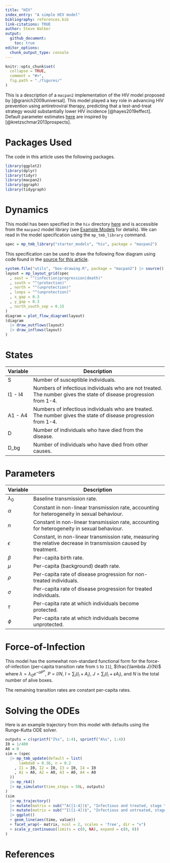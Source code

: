 ```yaml
---
title: "HIV"
index_entry: "A simple HIV model"
bibliography: references.bib
link-citations: TRUE
author: Steve Walker
output: 
  github_document:
    toc: true
editor_options: 
  chunk_output_type: console
---
```


```r
knitr::opts_chunk$set(
  collapse = TRUE,
  comment = "#>",
  fig.path = "./figures/"
)
```


This is a description of a `macpan2` implementation of the HIV model proposed by [@granich2009universal]. This model played a key role in advancing HIV prevention using antiretroviral therapy, predicting that a test-and-treat strategy would substantially lower HIV incidence [@hayes2019effect]. Default parameter estimates [here](https://github.com/canmod/macpan2/blob/main/inst/starter_models/hiv/tmb.R) are inspired by [@kretzschmar2013prospects].

# Packages Used

The code in this article uses the following packages.

```r
library(ggplot2)
library(dplyr)
library(tidyr)
library(macpan2)
library(ggraph)
library(tidygraph)
```


# Dynamics

This model has been specified in the `hiv` directory [here](https://github.com/canmod/macpan2/blob/main/inst/starter_models/hiv/tmb.R) and is accessible from the `macpan2` model library (see [Example Models](https://canmod.github.io/macpan2/articles/example_models.html) for details). We can read in the model specification using the `mp_tmb_library` command.
```r
spec = mp_tmb_library("starter_models", "hiv", package = "macpan2")
```

This specification can be used to draw the following flow diagram using code found in the [source for this article](https://github.com/canmod/macpan2/blob/main/inst/starter_models/hiv/README.Rmd).

```r
system.file("utils", "box-drawing.R", package = "macpan2") |> source()
layout = mp_layout_grid(spec
  , east = "^(infection|progression|death)"
  , south = "^(protection)"
  , north = "^(unprotection)"
  , loops = "^(unprotection)"
  , x_gap = 0.3
  , y_gap = 0.3
  , north_south_sep = 0.15
)
diagram = plot_flow_diagram(layout)
(diagram 
  |> draw_outflows(layout)
  |> draw_inflows(layout)
)
```


# States

| Variable | Description                                                                                                        |
| -------- | ------------------------------------------------------------------------------------------------------------------ |
| S        | Number of susceptible individuals.                                                                                 |
| I1 - I4  | Numbers of infectious individuals who are not treated. The number gives the state of disease progression from 1-4. |
| A1 - A4  | Numbers of infectious individuals who are treated. The number gives the state of disease progression from 1-4.     |
| D        | Number of individuals who have died from the disease.                                                              |
| D_bg     | Number of individuals who have died from other causes.                                                             |

# Parameters

| Variable    | Description                                                                                                               |
| ----------- | ------------------------------------------------------------------------------------------------------------------------- |
| $\lambda_0$ | Baseline transmission rate.                                                                                 |
| $\alpha$    | Constant in non-linear transmission rate, accounting for heterogeneity in sexual behaviour.                                                                                 |
| $n$         | Constant in non-linear transmission rate, accounting for heterogeneity in sexual behaviour.                                                                                 |
| $\epsilon$  | Constant, in non-linear transmission rate, measuring the relative decrease in transmission caused by treatment. |
| $\beta$     | Per-capita birth rate.                                                                                                    |
| $\mu$       | Per-capita (background) death rate.                                                                                       |
| $\rho$      | Per-capita rate of disease progression for non-treated individuals.                                                       |
| $\sigma$    | Per-capita rate of disease progression for treated individuals.                                                           |
| $\tau$      | Per-capita rate at which individuals become protected.                                                                    |
| $\phi$      | Per-capita rate at which individuals become unprotected.                                                                  |


# Force-of-Infection

This model has the somewhat non-standard functional form for the force-of-infection (per-capita transition rate from `S` to `I1`), $\frac{\lambda J}{N}$ where $\lambda = \lambda_0 e^{-\alpha P^n}$, $P = I/N$, $I = \sum_i(I_i + A_i)$, $J = \sum_i(I_i + \epsilon A_i)$, and $N$ is the total number of alive boxes.

The remaining transition rates are constant per-capita rates.

# Solving the ODEs

Here is an example trajectory from this model with defaults using the Runge-Kutta ODE solver.

```r
outputs = c(sprintf("I%s", 1:4), sprintf("A%s", 1:4))
I0 = 1/400
A0 = 0
sim = (spec
  |> mp_tmb_update(default = list(
      lambda0 = 0.36, n = 0.2
    , I1 = I0, I2 = I0, I3 = I0, I4 = I0
    , A1 = A0, A2 = A0, A3 = A0, A4 = A0
  ))
  |> mp_rk4()
  |> mp_simulator(time_steps = 50L, outputs)
)
(sim
  |> mp_trajectory()
  |> mutate(matrix = sub("^A([1-4])$", "Infectious and treated, stage \\1", matrix))
  |> mutate(matrix = sub("^I([1-4])$", "Infectious and untreated, stage \\1", matrix))
  |> ggplot()
  + geom_line(aes(time, value))
  + facet_wrap(~ matrix, ncol = 2, scales = 'free', dir = "v")
  + scale_y_continuous(limits = c(0, NA), expand = c(0, 0))
)
```


# References
